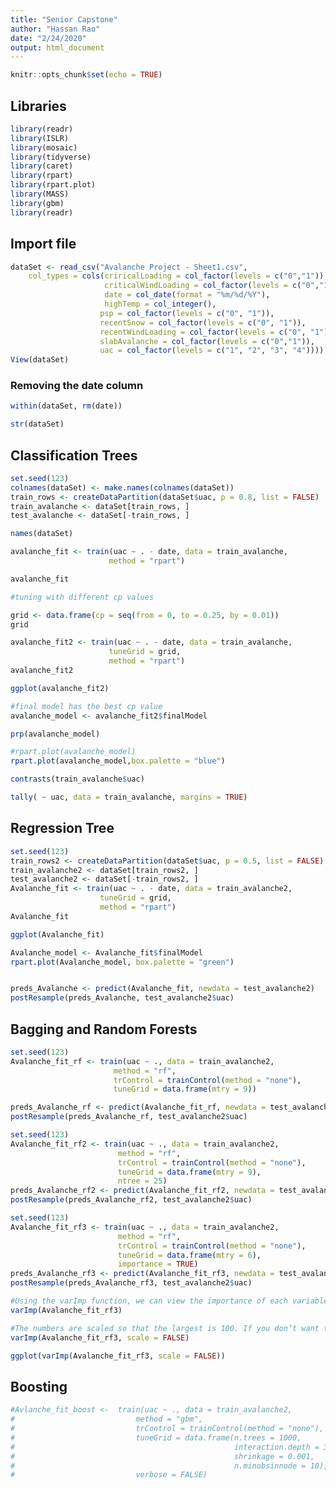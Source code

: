 ```yaml
---
title: "Senior Capstone"
author: "Hassan Rao"
date: "2/24/2020"
output: html_document
---
```




```r
knitr::opts_chunk$set(echo = TRUE)
```

## Libraries

```r
library(readr)
library(ISLR)
library(mosaic)
library(tidyverse)
library(caret)
library(rpart)
library(rpart.plot)
library(MASS)
library(gbm)
library(readr)
```


## Import file

```r
dataSet <- read_csv("Avalanche Project - Sheet1.csv", 
    col_types = cols(criricalLoading = col_factor(levels = c("0","1")), 
                     criticalWindLoading = col_factor(levels = c("0","1")), 
                     date = col_date(format = "%m/%d/%Y"), 
                     highTemp = col_integer(), 
                    psp = col_factor(levels = c("0", "1")), 
                    recentSnow = col_factor(levels = c("0", "1")), 
                    recentWindLoading = col_factor(levels = c("0", "1")), 
                    slabAvalanche = col_factor(levels = c("0","1")),
                    uac = col_factor(levels = c("1", "2", "3", "4"))))
View(dataSet)
```
### Removing the date column

```r
within(dataSet, rm(date))
```

```r
str(dataSet)
```

## Classification Trees

```r
set.seed(123)
colnames(dataSet) <- make.names(colnames(dataSet))
train_rows <- createDataPartition(dataSet$uac, p = 0.8, list = FALSE)
train_avalanche <- dataSet[train_rows, ]
test_avalanche <- dataSet[-train_rows, ]
```

```r
names(dataSet)
```

```r
avalanche_fit <- train(uac ~ . - date, data = train_avalanche,
                      method = "rpart")
```

```r
avalanche_fit
```
```r
#tuning with different cp values

grid <- data.frame(cp = seq(from = 0, to = 0.25, by = 0.01))
grid

avalanche_fit2 <- train(uac ~ . - date, data = train_avalanche,
                      tuneGrid = grid,
                      method = "rpart")
avalanche_fit2

```
```r
ggplot(avalanche_fit2)


```
```r
#final model has the best cp value
avalanche_model <- avalanche_fit2$finalModel
```

```r
prp(avalanche_model)
```
```r
#rpart.plot(avalanche_model)
rpart.plot(avalanche_model,box.palette = "blue")
```
```r
contrasts(train_avalanche$uac)

```


```r
tally( ~ uac, data = train_avalanche, margins = TRUE)
```

## Regression Tree

```r
set.seed(123)
train_rows2 <- createDataPartition(dataSet$uac, p = 0.5, list = FALSE)
train_avalanche2 <- dataSet[train_rows2, ]
test_avalanche2 <- dataSet[-train_rows2, ]
Avalanche_fit <- train(uac ~ . - date, data = train_avalanche2,
                    tuneGrid = grid,
                    method = "rpart")
Avalanche_fit
```
```r
ggplot(Avalanche_fit)
```

```r
Avalanche_model <- Avalanche_fit$finalModel
rpart.plot(Avalanche_model, box.palette = "green")
```

```r

```

```r
preds_Avalanche <- predict(Avalanche_fit, newdata = test_avalanche2)
postResample(preds_Avalanche, test_avalanche2$uac)
```


## Bagging and Random Forests

```r
set.seed(123)
Avalanche_fit_rf <- train(uac ~ ., data = train_avalanche2,
                       method = "rf",
                       trControl = trainControl(method = "none"),
                       tuneGrid = data.frame(mtry = 9))
```
```r
preds_Avalanche_rf <- predict(Avalanche_fit_rf, newdata = test_avalanche2)
postResample(preds_Avalanche_rf, test_avalanche2$uac)
```

```r
set.seed(123)
Avalanche_fit_rf2 <- train(uac ~ ., data = train_avalanche2,
                        method = "rf",
                        trControl = trainControl(method = "none"),
                        tuneGrid = data.frame(mtry = 9),
                        ntree = 25)
preds_Avalanche_rf2 <- predict(Avalanche_fit_rf2, newdata = test_avalanche2)
postResample(preds_Avalanche_rf2, test_avalanche2$uac)
```

```r
set.seed(123)
Avalanche_fit_rf3 <- train(uac ~ ., data = train_avalanche2,
                        method = "rf",
                        trControl = trainControl(method = "none"),
                        tuneGrid = data.frame(mtry = 6),
                        importance = TRUE)
preds_Avalanche_rf3 <- predict(Avalanche_fit_rf3, newdata = test_avalanche2)
postResample(preds_Avalanche_rf3, test_avalanche2$uac)

```

```r
#Using the varImp function, we can view the importance of each variable.
varImp(Avalanche_fit_rf3)
```

```r
#The numbers are scaled so that the largest is 100. If you don’t want this behavior, you can call varImp with the argument scale = FALSE.
varImp(Avalanche_fit_rf3, scale = FALSE)
```
```r
ggplot(varImp(Avalanche_fit_rf3, scale = FALSE))
```

## Boosting

```r
#Avlanche_fit_boost <-  train(uac ~ ., data = train_avalanche2,
#                           method = "gbm",
#                           trControl = trainControl(method = "none"),
#                           tuneGrid = data.frame(n.trees = 1000,
#                                                 interaction.depth = 3,
#                                                 shrinkage = 0.001,
#                                                 n.minobsinnode = 10),
#                           verbose = FALSE)
```

```r

```
